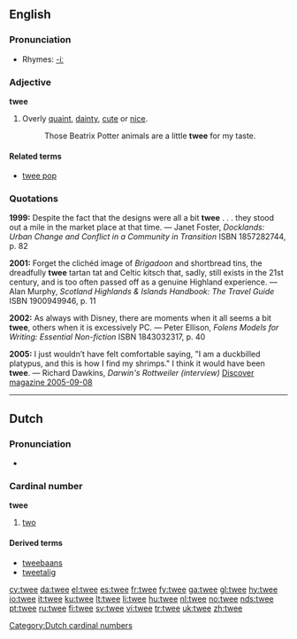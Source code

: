 ==English==

===Pronunciation===
* Rhymes: [[Rhymes:English:-iː|-iː]]

===Adjective===
'''twee'''

# Overly [[quaint]], [[dainty]], [[cute]] or [[nice]].
#: Those Beatrix Potter animals are a little '''twee''' for my taste.

====Related terms====
* [[twee pop]]

===Quotations===
'''1999:''' Despite the fact that the designs were all a bit '''twee''' . . . they stood out a mile in the market place at that time. &mdash; Janet Foster, ''Docklands: Urban Change and Conflict in a Community in Transition'' ISBN 1857282744, p. 82

'''2001:''' Forget the clichéd image of ''Brigadoon'' and shortbread tins, the dreadfully '''twee''' tartan tat and Celtic kitsch that, sadly, still exists in the 21st century, and is too often passed off as a genuine Highland experience. &mdash; Alan Murphy, ''Scotland Highlands & Islands Handbook: The Travel Guide'' ISBN 1900949946, p. 11

'''2002:''' As always with Disney, there are moments when it all seems a bit '''twee''', others when it is excessively PC. &mdash; Peter Ellison, ''Folens Models for Writing: Essential Non-fiction'' ISBN 1843032317, p. 40

'''2005:''' I just wouldn’t have felt comfortable saying, "I am a duckbilled platypus, and this is how I find my shrimps."  I think it would have been '''twee'''.  &mdash; Richard Dawkins, ''Darwin's Rottweiler (interview)'' [http://discovermagazine.com/2005/sep/darwins-rottweiler Discover magazine 2005-09-08]

----

==Dutch==

===Pronunciation===
*{{audio|Nl-twee.ogg|audio}}

===Cardinal number===
'''twee'''

# [[two]]

====Derived terms====
* [[tweebaans]]
* [[tweetalig]]

[[Category:Dutch cardinal numbers]]

[[cy:twee]]
[[da:twee]]
[[el:twee]]
[[es:twee]]
[[fr:twee]]
[[fy:twee]]
[[ga:twee]]
[[gl:twee]]
[[hy:twee]]
[[io:twee]]
[[it:twee]]
[[ku:twee]]
[[lt:twee]]
[[li:twee]]
[[hu:twee]]
[[nl:twee]]
[[no:twee]]
[[nds:twee]]
[[pt:twee]]
[[ru:twee]]
[[fi:twee]]
[[sv:twee]]
[[vi:twee]]
[[tr:twee]]
[[uk:twee]]
[[zh:twee]]